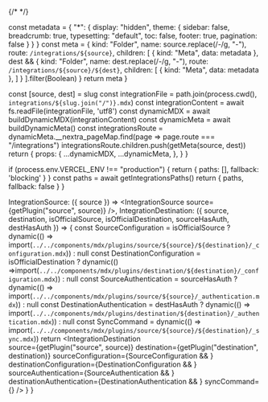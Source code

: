 {/* <!-- vale off --> */}

  const metadata = {
    "*": {
      display: "hidden",
      theme: {
        sidebar: false,
        breadcrumb: true,
        typesetting: "default",
        toc: false,
        footer: true,
        pagination: false
      }
    }
  }
  const meta = {
    kind: "Folder",
    name: source.replace(/-/g, "-"),
    route: `/integrations/${source}`,
    children: [
      {
        kind: "Meta",
        data: metadata
      },
      dest && {
        kind: "Folder",
        name: dest.replace(/-/g, "-"),
        route: `/integrations/${source}/${dest}`,
        children: [
          {
            kind: "Meta",
            data: metadata
          },
        ]
      }
    ].filter(Boolean)
  }
  return meta
}

  const [source, dest] = slug
  const integrationFile = path.join(process.cwd(), `integrations/${slug.join("/")}.mdx`)
  const integrationContent = await fs.readFile(integrationFile, 'utf8')
  const dynamicMDX = await buildDynamicMDX(integrationContent)
  const dynamicMeta = await buildDynamicMeta()
  const integrationsRoute = dynamicMeta.__nextra_pageMap.find(page => page.route === "/integrations")
  integrationsRoute.children.push(getMeta(source, dest))
  return {
    props: {
      ...dynamicMDX,
      ...dynamicMeta,
    },
  }
}

  if (process.env.VERCEL_ENV !== "production") {
    return {
      paths: [],
      fallback: 'blocking'
    }
  }
  const paths = await getIntegrationsPaths()
  return {
    paths,
    fallback: false
  }
}

  IntegrationSource: ({ source }) => <IntegrationSource source={getPlugin("source", source)} />,
  IntegrationDestination: ({ source, destination, isOfficialSource, isOfficialDestination, sourceHasAuth, destHasAuth }) => {
    const SourceConfiguration = isOfficialSource ? dynamic(() => import(`../../components/mdx/plugins/source/${source}/${destination}/_configuration.mdx`)) : null
    const DestinationConfiguration = isOfficialDestination ? dynamic(() =>import(`../../components/mdx/plugins/destination/${destination}/_configuration.mdx`)) : null
    const SourceAuthentication = sourceHasAuth ? dynamic(() => import(`../../components/mdx/plugins/source/${source}/_authentication.mdx`)) : null
    const DestinationAuthentication = destHasAuth ? dynamic(() => import(`../../components/mdx/plugins/destination/${destination}/_authentication.mdx`)) : null
    const SyncCommand = dynamic(() => import(`../../components/mdx/plugins/source/${source}/${destination}/_sync.mdx`))
    return <IntegrationDestination  
              source={getPlugin("source", source)}
              destination={getPlugin("destination", destination)}
              sourceConfiguration={SourceConfiguration && <SourceConfiguration />}
              destinationConfiguration={DestinationConfiguration && <DestinationConfiguration />}
              sourceAuthentication={SourceAuthentication && <SourceAuthentication />}
              destinationAuthentication={DestinationAuthentication && <DestinationAuthentication />}
              syncCommand={<SyncCommand />}
            />
    }
}

<RemoteContent components={components} />
